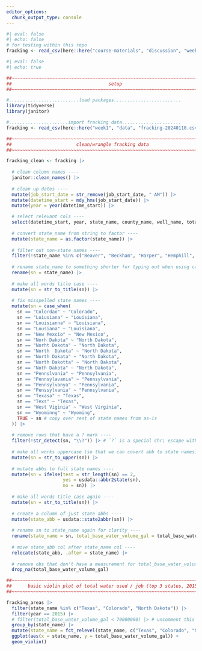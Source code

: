 ```yaml
---
editor_options: 
  chunk_output_type: console
---
```


<!-- # Fracking -->

<!-- - <https://www.usgs.gov/news/national-news-release/water-used-hydraulic-fracturing-varies-widely-across-united-states> -->
<!-- - <https://www.abc27.com/pennsylvania/12-states-where-fracking-is-most-prevalent-where-does-pa-stand/#:~:text=1.,Texas&text=Texas%20is%20situated%20over%20parts,gas%20anywhere%20in%20the%20U.S.> -->
<!-- - <https://www.data-is-plural.com/archive/2023-09-27-edition/> -->
<!-- - <https://fracfocus.org/data-download> -->

<!-- `TotalBaseWaterVolume`: The total volume of water used as a carrier fluid for the hydraulic fracturing job (in gallons). -->

```r
#| eval: false
#| echo: false
# for testing within this repo
fracking <- read_csv(here::here("course-materials", "discussion", "week1", "data", "fracking.csv"))
```

```r
#| eval: false
#| echo: true

##~~~~~~~~~~~~~~~~~~~~~~~~~~~~~~~~~~~~~~~~~~~~~~~~~~~~~~~~~~~~~~~~~~~~~~~~~~~~~~
##                                    setup                                 ----
##~~~~~~~~~~~~~~~~~~~~~~~~~~~~~~~~~~~~~~~~~~~~~~~~~~~~~~~~~~~~~~~~~~~~~~~~~~~~~~

#..........................load packages.........................
library(tidyverse)
library(janitor)

#......................import fracking data......................
fracking <- read_csv(here::here("week1", "data", "fracking-20240110.csv"))

##~~~~~~~~~~~~~~~~~~~~~~~~~~~~~~~~~~~~~~~~~~~~~~~~~~~~~~~~~~~~~~~~~~~~~~~~~~~~~~
##                        clean/wrangle fracking data                       ----
##~~~~~~~~~~~~~~~~~~~~~~~~~~~~~~~~~~~~~~~~~~~~~~~~~~~~~~~~~~~~~~~~~~~~~~~~~~~~~~

fracking_clean <- fracking |> 
  
  # clean column names ----
  janitor::clean_names() |> 
  
  # clean up dates ----
  mutate(job_start_date = str_remove(job_start_date, " AM")) |> 
  mutate(datetime_start = mdy_hms(job_start_date)) |> 
  mutate(year = year(datetime_start)) |> 

  # select relevant cols ----
  select(datetime_start, year, state_name, county_name, well_name, total_base_water_volume) |> 
  
  # convert state_name from string to factor ----
  mutate(state_name = as.factor(state_name)) |> 
  
  # filter out non-state names ----
  filter(!state_name %in% c("Beaver", "Beckham", "Harper", "Hemphill", "Midland", "Red River", "Roosevelt", "Rusk", "State", "WARD")) |> 
  
  # rename state_name to something shorter for typing out when using case_when (not necessary) ----
  rename(sn = state_name) |> 
  
  # make all words title case ----
  mutate(sn = str_to_title(sn)) |> 
  
  # fix misspelled state names ----
  mutate(sn = case_when(
    sn == "Colordao" ~ "Colorado",
    sn == "Loiusiana" ~ "Louisiana",
    sn == "Louisianna" ~ "Louisiana",
    sn == "Lousiana" ~ "Louisiana",
    sn == "New Mexcio" ~ "New Mexico",
    sn == "Norh Dakota" ~ "North Dakota",
    sn == "Norht Dakota" ~ "North Dakota",
    sn == "North  Dakota" ~ "North Dakota",
    sn == "North Dakata" ~ "North Dakota",
    sn == "North Dakotta" ~ "North Dakota",
    sn == "Noth Dakota" ~ "North Dakota",
    sn == "Pennslvania" ~ "Pennsylvania",
    sn == "Pennsylavania" ~ "Pennsylvania",
    sn == "Pennsylvanya" ~ "Pennsylvania",
    sn == "Penssylvania" ~ "Pennsylvania",
    sn == "Texasa" ~ "Texas",
    sn == "Texs" ~ "Texas", 
    sn == "West Viginia" ~ "West Virginia",
    sn == "Wyominng" ~ "Wyoming", 
    TRUE ~ sn # copy over rest of state names from as-is
  )) |> 
  
  # remove rows that have a ? mark ----
  filter(!str_detect(sn, "\\?")) |> # `?` is a special chr; escape with `\\` prefix
  
  # make all works uppercase (so that we can covert abb to state names) ----
  mutate(sn = str_to_upper(sn)) |> 
  
  # mutate abbs to full state names ----
  mutate(sn = ifelse(test = str_length(sn) == 2, 
                     yes = usdata::abbr2state(sn),
                     no = sn)) |> 
  
  # make all words title case again ----
  mutate(sn = str_to_title(sn)) |> 
  
  # create a column of just state abbs ----
  mutate(state_abb = usdata::state2abbr(sn)) |> 
  
  # rename sn to state_name again for clarity ----
  rename(state_name = sn, total_base_water_volume_gal = total_base_water_volume) |> 
  
  # move state_abb col after state_name col ----
  relocate(state_abb, .after = state_name) |> 
  
  # remove obs that don't have a measurement for total_base_water_volume (NA) ----
  drop_na(total_base_water_volume_gal)

##~~~~~~~~~~~~~~~~~~~~~~~~~~~~~~~~~~~~~~~~~~~~~~~~~~~~~~~~~~~~~~~~~~~~~~~~~~~~~~
##      basic violin plot of total water used / job (top 3 states, 2015)    ----
##~~~~~~~~~~~~~~~~~~~~~~~~~~~~~~~~~~~~~~~~~~~~~~~~~~~~~~~~~~~~~~~~~~~~~~~~~~~~~~

fracking_areas |> 
  filter(state_name %in% c("Texas", "Colorado", "North Dakota")) |> 
  filter(year == 2015) |> 
  # filter(total_base_water_volume_gal < 70000000) |> # uncomment this line to plot with two extreme outliers excluded
  group_by(state_name) |> 
  mutate(state_name = fct_relevel(state_name, c("Texas", "Colorado", "North Dakota"))) |> # pipe directly into ggplot 
  ggplot(aes(x = state_name, y = total_base_water_volume_gal)) +
  geom_violin()
```
